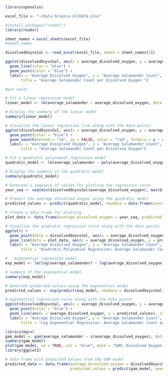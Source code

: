 ```r
library(openxlsx)

excel_file <- "~/Data-Science-G7/DATA.xlsx"

#install.packages("readxl")
library(readxl)

sheet_names = excel_sheets(excel_file)
#sheet_names

dissolvedOxyvsSal <- read_excel(excel_file, sheet = sheet_names[2])

ggplot(dissolvedOxyvsSal, aes(x = average_dissolved_oxygen, y = average_salamander)) +
  geom_line(color = "blue") +
  geom_point(color = "blue") +
  labs(x = "Average Dissolved Oxygen", y = "Average Salamander Count", 
       title = "Average Salamander Count per Dissolved Oxygen ")

#put units
```
```r
# Fit a linear regression model
linear_model <- lm(average_salamander ~ average_dissolved_oxygen, data = dissolvedOxyvsSal)

# Display the summary of the linear model
summary(linear_model)

# Visualize the linear regression line along with the data points
ggplot(dissolvedOxyvsSal, aes(x = average_dissolved_oxygen, y = average_salamander)) +
  geom_point(color = "blue") +
  geom_smooth(method = "lm", se = FALSE, color = "red", formula = y ~ x) +
  labs(x = "Average Dissolved Oxygen", y = "Average Salamander Count", 
       title = "Average Salamander Count per Dissolved Oxygen")
```
```r
# Fit a quadratic polynomial regression model
quadratic_model <- lm(average_salamander ~ poly(average_dissolved_oxygen, 2), data = dissolvedOxyvsSal)

# Display the summary of the quadratic model
summary(quadratic_model)

# Generate a sequence of values for plotting the regression curve
year_seq <- seq(min(dissolvedOxyvsSal$average_dissolved_oxygen), max(dissolvedOxyvsSal$average_dissolved_oxygen), length.out = 100)

# Predict the average dissolved oxygen using the quadratic model
predicted_values <- predict(quadratic_model, newdata = data.frame(average_dissolved_oxygen = year_seq))

# Create a data frame for plotting
plot_data <- data.frame(average_dissolved_oxygen = year_seq, predicted_values = predicted_values)

# Visualize the quadratic regression curve along with the data points
ggplot() +
  geom_point(data = dissolvedOxyvsSal, aes(x = average_dissolved_oxygen, y = average_salamander), color = "blue") +
  geom_line(data = plot_data, aes(x = average_dissolved_oxygen, y = predicted_values), color = "red") +
  labs(x = "Average Dissolved Oxygen", y = "Average Salamander Count", 
       title = "Quadratic Polynomial Regression: Average Salamander Count per Dissolved Oxygen")
```
```r
#   exponential regression model
exp_model <- lm(log(average_salamander) ~ log(average_dissolved_oxygen), data = dissolvedOxyvsSal)

# summary of the exponential model
summary(exp_model)

# Generate predicted values using the exponential model
predicted_values <- exp(predict(exp_model, newdata = dissolvedOxyvsSal))

# exponential regression curve along with the data points
ggplot(dissolvedOxyvsSal, aes(x = average_dissolved_oxygen, y = average_salamander)) +
  geom_point(color = "blue") +
  geom_line(aes(x = average_dissolved_oxygen, y = predicted_values), color = "red") +
  labs(x = "Average Dissolved Oxygen", y = "Average Salamander Count", 
       title = "Log Exponential Regression: Average Salamander Count per Dissolved Oxygen")
```
```r
library(mgcv)
gam_model <- gam(average_salamander ~ s(average_dissolved_oxygen), data = dissolvedOxyvsSal)
summary(gam_model)
plot(gam_model, se = TRUE, col = "blue", main = "GAM: Dissolved Oxygen and Average salamander")
library(ggplot2)

# data frame with predicted values from the GAM model
predicted_data <- data.frame(average_dissolved_oxygen = dissolvedOxyvsSal$average_dissolved_oxygen,
                             predicted_values = predict(gam_model, newdata = dissolvedOxyvsSal))


```


